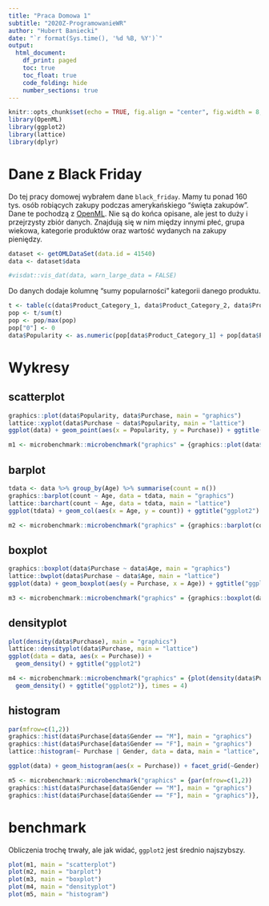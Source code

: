 ---
title: "Praca Domowa 1"
subtitle: "2020Z-ProgramowanieWR"
author: "Hubert Baniecki"
date: "`r format(Sys.time(), '%d %B, %Y')`"
output:
  html_document:
    df_print: paged
    toc: true
    toc_float: true
    code_folding: hide
    number_sections: true
---

```{r setup, include=FALSE}
knitr::opts_chunk$set(echo = TRUE, fig.align = "center", fig.width = 8, fig.height = 5)
library(OpenML)
library(ggplot2)
library(lattice)
library(dplyr)
```

# Dane z Black Friday

Do tej pracy domowej wybrałem dane `black_friday`. Mamy tu ponad 160 tys. osób robiących zakupy
podczas amerykańskiego "święta zakupów". 
Dane te pochodzą z [OpenML](https://www.openml.org/d/41540).
Nie są do końca opisane, ale jest to duży i przejrzysty zbiór danych. Znajdują się w nim
między innymi płeć, grupa wiekowa, kategorie produktów oraz wartość wydanych na zakupy pieniędzy.

```{r results = "hide", message=FALSE, warning=FALSE}
dataset <- getOMLDataSet(data.id = 41540)
data <- dataset$data

#visdat::vis_dat(data, warn_large_data = FALSE)
```

Do danych dodaje kolumnę "sumy popularności" kategorii danego produktu.

```{r}
t <- table(c(data$Product_Category_1, data$Product_Category_2, data$Product_Category_3))
pop <- t/sum(t)
pop <- pop/max(pop)
pop["0"] <- 0
data$Popularity <- as.numeric(pop[data$Product_Category_1] + pop[data$Product_Category_2] + pop[data$Product_Category_3])
```

# Wykresy
## scatterplot

```{r}
graphics::plot(data$Popularity, data$Purchase, main = "graphics")
lattice::xyplot(data$Purchase ~ data$Popularity, main = "lattice")
ggplot(data) + geom_point(aes(x = Popularity, y = Purchase)) + ggtitle("ggplot2")
```

```{r results = "hide", include = FALSE}
m1 <- microbenchmark::microbenchmark("graphics" = {graphics::plot(data$Popularity, data$Purchase, main = "graphics")}, "lattice" = {lattice::xyplot(data$Purchase ~ data$Popularity, main = "lattice")}, ggplot2 = {ggplot(data) + geom_point(aes(x = Popularity, y = Purchase)) + ggtitle("ggplot2")}, times = 4)
```

## barplot

```{r}
tdata <- data %>% group_by(Age) %>% summarise(count = n())
graphics::barplot(count ~ Age, data = tdata, main = "graphics")
lattice::barchart(count ~ Age, data = tdata, main = "lattice")
ggplot(tdata) + geom_col(aes(x = Age, y = count)) + ggtitle("ggplot2")
```
```{r results = "hide", include = FALSE}
m2 <- microbenchmark::microbenchmark("graphics" = {graphics::barplot(count ~ Age, data = tdata, main = "graphics")}, "lattice" = {lattice::barchart(count ~ Age, data = tdata, main = "lattice")}, ggplot2 = {ggplot(tdata) + geom_col(aes(x = Age, y = count)) + ggtitle("ggplot2")}, times = 4)
```

## boxplot

```{r}
graphics::boxplot(data$Purchase ~ data$Age, main = "graphics")
lattice::bwplot(data$Purchase ~ data$Age, main = "lattice")
ggplot(data) + geom_boxplot(aes(y = Purchase, x = Age)) + ggtitle("ggplot2")
```
```{r results = "hide", include = FALSE}
m3 <- microbenchmark::microbenchmark("graphics" = {graphics::boxplot(data$Purchase ~ data$Age, main = "graphics")}, "lattice" = {lattice::bwplot(data$Purchase ~ data$Age, main = "lattice")}, ggplot2 = {ggplot(data) + geom_boxplot(aes(y = Purchase, x = Age)) + ggtitle("ggplot2")}, times = 4)
```

## densityplot

```{r}
plot(density(data$Purchase), main = "graphics")
lattice::densityplot(data$Purchase, main = "lattice")
ggplot(data = data, aes(x = Purchase)) +
  geom_density() + ggtitle("ggplot2")
```
```{r results = "hide", include = FALSE}
m4 <- microbenchmark::microbenchmark("graphics" = {plot(density(data$Purchase), main = "graphics")}, "lattice" = {lattice::densityplot(data$Purchase, main = "lattice")}, ggplot2 = {ggplot(data = data, aes(x = Purchase)) +
  geom_density() + ggtitle("ggplot2")}, times = 4)
```

## histogram

```{r}
par(mfrow=c(1,2))
graphics::hist(data$Purchase[data$Gender == "M"], main = "graphics")
graphics::hist(data$Purchase[data$Gender == "F"], main = "graphics")
lattice::histogram(~ Purchase | Gender, data = data, main = "lattice", type = "count")

ggplot(data) + geom_histogram(aes(x = Purchase)) + facet_grid(~Gender) + ggtitle("ggplot2")

```
```{r results = "hide", include = FALSE}
m5 <- microbenchmark::microbenchmark("graphics" = {par(mfrow=c(1,2))
graphics::hist(data$Purchase[data$Gender == "M"], main = "graphics")
graphics::hist(data$Purchase[data$Gender == "F"], main = "graphics")}, "lattice" = {lattice::histogram(~ Purchase | Gender, data = data, main = "lattice", type = "count")}, ggplot2 = {ggplot(data) + geom_histogram(aes(x = Purchase)) + facet_grid(~Gender) + ggtitle("ggplot2")}, times = 4)
```

# benchmark

Obliczenia trochę trwały, ale jak widać, `ggplot2` jest średnio najszybszy.

```{r}
plot(m1, main = "scatterplot")
plot(m2, main = "barplot")
plot(m3, main = "boxplot")
plot(m4, main = "densityplot")
plot(m5, main = "histogram")
```
